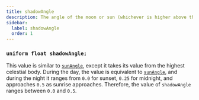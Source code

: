```yaml
---
title: shadowAngle
description: The angle of the moon or sun (whichever is higher above the player).
sidebar:
  label: shadowAngle
  order: 1
---
```


### `uniform float shadowAngle;`

This value is similar to [`sunAngle`](/reference/uniforms/general/sunangle), except it takes its value from the highest celestial body. During the day, the value is equivalent to [`sunAngle`](/reference/uniforms/general/sunangle), and during the night it ranges from `0.0` for sunset, `0.25` for midnight, and approaches `0.5` as sunrise approaches. Therefore, the value of `shadowAngle` ranges between `0.0` and `0.5`.